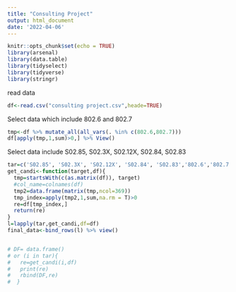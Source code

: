 ```yaml
---
title: "Consulting Project"
output: html_document
date: '2022-04-06'
---
```


```r
knitr::opts_chunk$set(echo = TRUE)
library(arsenal)
library(data.table)
library(tidyselect)
library(tidyverse)
library(stringr)
```

read data
```r
df<-read.csv("consulting project.csv",heade=TRUE)
```

Select data which include 802.6 and 802.7
```r
tmp<-df %>% mutate_all(all_vars(. %in% c(802.6,802.7)))
df[apply(tmp,1,sum)>0,] %>% View()
```

Select data include S02.85, S02.3X, S02.12X, S02.84, S02.83
```r
tar=c('S02.85', 'S02.3X', 'S02.12X', 'S02.84', 'S02.83','802.6','802.7')
get_candi<-function(target,df){
  tmp=startsWith(c(as.matrix(df)), target)
  #col_name=colnames(df)
  tmp2=data.frame(matrix(tmp,ncol=369))
  tmp_index=apply(tmp2,1,sum,na.rm = T)>0
  re=df[tmp_index,]
  return(re)
}
l=lapply(tar,get_candi,df=df)
final_data<-bind_rows(l) %>% view()



```

```r
# DF= data.frame()
# or (i in tar){
#   re=get_candi(i,df)
#   print(re)
#   rbind(DF,re)
#  }

```

